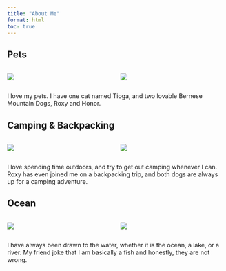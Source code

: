 ```yaml
---
title: "About Me"
format: html
toc: true
---
```


## Pets

::::: columns
::: {.column width="50%"}
![](/images/cat.jpg){fig-alt="Cat"}
:::

::: {.column width="50%"}
![](/images/dogs.jpg){fig-alt="Bernese dogs"}
:::
:::::

I love my pets. I have one cat named Tioga, and two lovable Bernese Mountain Dogs, Roxy and Honor.

## Camping & Backpacking

::::: columns
::: {.column width="50%"}
![](/images/camp.jpg){fig-alt="Campsite"}
:::

::: {.column width="50%"}
![](/images/pack.jpg){fig-alt="Backpacking trail"}
:::
:::::

I love spending time outdoors, and try to get out camping whenever I can. Roxy has even joined me on a backpacking trip, and both dogs are always up for a camping adventure.

## Ocean

::::: columns
::: {.column width="50%" height="100%"}
![](/images/fish.jpg){fig-alt="Fish underwater"}
:::

::: {.column width="50%" height="100%"}
![](/images/shark.jpg){fig-alt="Shark swimming"}
:::
:::::

I have always been drawn to the water, whether it is the ocean, a lake, or a river. My friend joke that I am basically a fish and honestly, they are not wrong.
